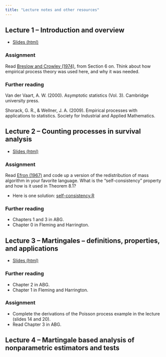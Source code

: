 ```yaml
---
title: "Lecture notes and other resources"
---
```


## Lecture 1 -- Introduction and overview

- [Slides (html)](notes/01-introduction.html)

### Assignment

Read [Breslow and Crowley (1974)](breslow-crowley-1974.pdf), from Section 6 on. Think about how empirical process theory was used here, and why it was needed. 

### Further reading

Van der Vaart, A. W. (2000). Asymptotic statistics (Vol. 3). Cambridge university press.

Shorack, G. R., & Wellner, J. A. (2009). Empirical processes with applications to statistics. Society for Industrial and Applied Mathematics.

## Lecture 2 -- Counting processes in survival analysis

- [Slides (html)](notes/02-counting-intro.html)

### Assignment

Read [Efron (1967)](Efron1967.pdf) and code up a version of the redistribution of mass algorithm in your favorite language. What is the "self-consistency" property and how is it used in Theorem 8.1? 

- Here is one solution: [self-consistency.R](self-consistency.html)

### Further reading

- Chapters 1 and 3 in ABG.
- Chapter 0 in Fleming and Harrington.

## Lecture 3 -- Martingales -- definitions, properties, and applications

- [Slides (html)](notes/03-martingale-intro.html)

### Further reading

- Chapter 2 in ABG.
- Chapter 1 in Fleming and Harrington.

### Assignment

- Complete the derivations of the Poisson process example in the lecture (slides 14 and 20).
- Read Chapter 3 in ABG.

## Lecture 4 -- Martingale based analysis of nonparametric estimators and tests



